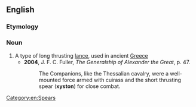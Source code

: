 ==English==
{{wikipedia}}

===Etymology===
{{bor|en|grc|ξυστόν||[[spear]], [[javelin]]}}

===Noun===
{{en-noun}}

# A type of long thrusting [[lance]], used in ancient [[Greece]]
#* '''2004''', J. F. C. Fuller, ''The Generalship of Alexander the Great'', p. 47.
#*: The Companions, like the Thessalian cavalry, were a well-mounted force armed with cuirass and the short thrusting spear ('''xyston''') for close combat.

[[Category:en:Spears]]